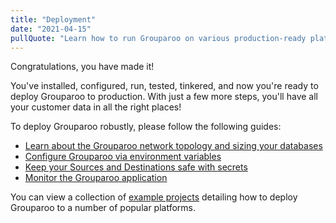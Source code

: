 ```yaml
---
title: "Deployment"
date: "2021-04-15"
pullQuote: "Learn how to run Grouparoo on various production-ready platforms."
---
```


Congratulations, you have made it!

You've installed, configured, run, tested, tinkered, and now you're ready to deploy Grouparoo to production. With just a few more steps, you'll have all your customer data in all the right places!

To deploy Grouparoo robustly, please follow the following guides:

- [Learn about the Grouparoo network topology and sizing your databases](/docs/deployment/network)
- [Configure Grouparoo via environment variables](/docs/deployment/environment)
- [Keep your Sources and Destinations safe with secrets](/docs/deployment/secrets)
- [Monitor the Grouparoo application](/docs/deployment/monitoring)

You can view a collection of [example projects](/docs/deployment/examples) detailing how to deploy Grouparoo to a number of popular platforms.
